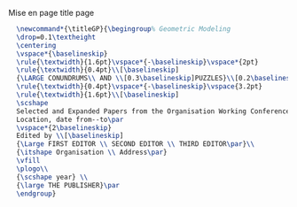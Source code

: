 Mise en page title page

```tex
  \newcommand*{\titleGP}{\begingroup% Geometric Modeling
  \drop=0.1\textheight
  \centering
  \vspace*{\baselineskip}
  \rule{\textwidth}{1.6pt}\vspace*{-\baselineskip}\vspace*{2pt}
  \rule{\textwidth}{0.4pt}\\[\baselineskip]
  {\LARGE CONUNDRUMS\\ AND \\[0.3\baselineskip]PUZZLES}\\[0.2\baselineskip]
  \rule{\textwidth}{0.4pt}\vspace*{-\baselineskip}\vspace{3.2pt}
  \rule{\textwidth}{1.6pt}\\[\baselineskip]
  \scshape
  Selected and Expanded Papers from the Organisation Working Conference on \\ Enigmas \\
  Location, date from--to\par
  \vspace*{2\baselineskip}
  Edited by \\[\baselineskip]
  {\Large FIRST EDITOR \\ SECOND EDITOR \\ THIRD EDITOR\par}\\
  {\itshape Organisation \\ Address\par}
  \vfill
  \plogo\\
  {\scshape year} \\
  {\large THE PUBLISHER}\par
  \endgroup}

```

